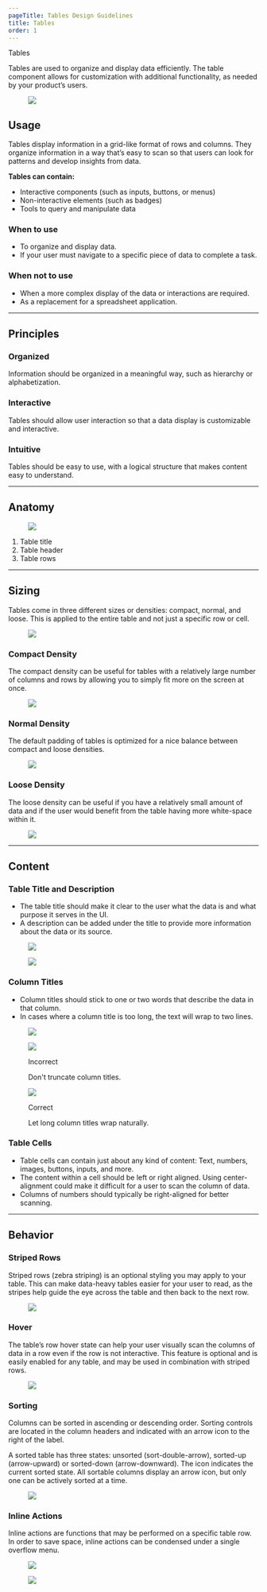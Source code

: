 ```yaml
---
pageTitle: Tables Design Guidelines
title: Tables
order: 1
---
```



<DocsHeading to="/api/table/" type="code">
  Tables
</DocsHeading>

Tables are used to organize and display data efficiently. The table component allows for customization with additional functionality, as needed by your product’s users.

<figure>
  <img src="../../images/tables/tables-intro-image.png" alt=" " />
</figure>

## Usage

Tables display information in a grid-like format of rows and columns. They organize information in a way that’s easy to scan so that users can look for patterns and develop insights from data.

**Tables can contain:**

- Interactive components (such as inputs, buttons, or menus)
- Non-interactive elements (such as badges)
- Tools to query and manipulate data

### When to use

- To organize and display data.
- If your user must navigate to a specific piece of data to complete a task.

### When not to use

- When a more complex display of the data or interactions are required.
- As a replacement for a spreadsheet application.

<span class="horizontal-spacer"></span>
<hr class="article-divider" />

## Principles

### Organized

Information should be organized in a meaningful way, such as hierarchy or alphabetization.

### Interactive

Tables should allow user interaction so that a data display is customizable and interactive.

### Intuitive

Tables should be easy to use, with a logical structure that makes content easy to understand.

<span class="horizontal-spacer"></span>
<hr class="article-divider" />

## Anatomy

<figure>
  <img src="../../images/tables/table-anatomy.png" alt=" " />
</figure>

1. Table title
1. Table header
1. Table rows

<span class="horizontal-spacer"></span>
<hr class="article-divider" />

## Sizing

Tables come in three different sizes or densities: compact, normal, and loose. This is applied to the entire table and not just a specific row or cell.

<figure>
  <img src="../../images/tables/table-densities.png" alt=" " />
</figure>

### Compact Density

The compact density can be useful for tables with a relatively large number of columns and rows by allowing you to simply fit more on the screen at once.

<figure>
  <img src="../../images/tables/compact-density.png" alt=" " />
</figure>

### Normal Density

The default padding of tables is optimized for a nice balance between compact and loose densities.

<figure>
  <img src="../../images/tables/normal-density.png" alt=" " />
</figure>

### Loose Density

The loose density can be useful if you have a relatively small amount of data and if the user would benefit from the table having more white-space within it.

<figure>
  <img src="../../images/tables/loose-density.png" alt=" " />
</figure>

<span class="horizontal-spacer"></span>
<hr class="article-divider" />

## Content

### Table Title and Description

- The table title should make it clear to the user what the data is and what purpose it serves in the UI.
- A description can be added under the title to provide more information about the data or its source.

<div class="two-col">
  <div class="row">
    <div class="col col-1">
      <figure>
        <img src="../../images/tables/table-title.png" alt=" " />
      </figure>
    </div>
    <div class="col col-2">
      <figure>
        <img src="../../images/tables/table-description.png" alt=" " />
      </figure>
    </div>
  </div>
</div>

### Column Titles

- Column titles should stick to one or two words that describe the data in that column.
- In cases where a column title is too long, the text will wrap to two lines.

<figure>
  <img src="../../images/tables/column-titles.png" alt=" " />
</figure>

<div class="two-col">
  <div class="row">
    <div class="col col-1">
      <figure>
        <img src="../../images/tables/column-header-truncate.png" alt=" " />
        <figcaption>
          <p class="title title-incorrect">Incorrect</p>
          <p>Don't truncate column titles.</p>
        </figcaption>
      </figure>
    </div>
    <div class="col col-2">
      <figure>
        <img src="../../images/tables/column-header-wrap.png" alt=" " />
        <figcaption>
          <p class="title title-correct">Correct</p>
          <p>Let long column titles wrap naturally.</p>
        </figcaption>
      </figure>
    </div>
  </div>
</div>

### Table Cells

- Table cells can contain just about any kind of content: Text, numbers, images, buttons, inputs, and more.
- The content within a cell should be left or right aligned. Using center-alignment could make it difficult for a user to scan the column of data.
- Columns of numbers should typically be right-aligned for better scanning.

<span class="horizontal-spacer"></span>
<hr class="article-divider" />

## Behavior

### Striped Rows

Striped rows (zebra striping) is an optional styling you may apply to your table. This can make data-heavy tables easier for your user to read, as the stripes help guide the eye across the table and then back to the next row.

<figure>
  <img src="../../images/tables/striped-rows.png" alt=" " />
</figure>

### Hover

The table’s row hover state can help your user visually scan the columns of data in a row even if the row is not interactive. This feature is optional and is easily enabled for any table, and may be used in combination with striped rows.

<figure>
  <img src="../../images/tables/row-hover.png" alt=" " />
</figure>

### Sorting

Columns can be sorted in ascending or descending order. Sorting controls are located in the column headers and indicated with an arrow icon to the right of the label.

A sorted table has three states: unsorted (sort-double-arrow), sorted-up (arrow-upward) or sorted-down (arrow-downward). The icon indicates the current sorted state. All sortable columns display an arrow icon, but only one can be actively sorted at a time.

<figure>
  <img src="../../images/tables/table-sorting.png" alt=" " />
</figure>

### Inline Actions

Inline actions are functions that may be performed on a specific table row. In order to save space, inline actions can be condensed under a single overflow menu.

<div class="two-col">
  <div class="row">
    <div class="col col-1">
      <figure>
        <img src="../../images/tables/inline-actions.png" alt=" " />
      </figure>
    </div>
    <div class="col col-2">
      <figure>
        <img src="../../images/tables/inline-actions-overflow.png" alt=" " />
      </figure>
    </div>
  </div>
</div>

<span class="horizontal-spacer"></span>
